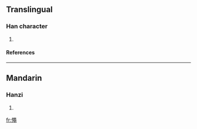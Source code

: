 ==Translingual==
===Han character===
{{Han char|rn=61|rad=心|as=13|sn=16|four=9701<sub>7</sub>|canj=心口X山 (PRXU)}}
# {{defn|Han|sort=心13}}
====References====
{{Han ref|kx=0404.310|dkj=11293|dj=0744.250|hdz=42360.170|uh=61B4|ud=25012|bh=E97A|bd=59770}}

----
==Mandarin==
===Hanzi===
{{cmn-hanzi|pin=[[shéng]] ([[sheng2]])|wg=sheng<sup>2</sup>}}
# {{defn|Mandarin}}

[[fr:憴]]